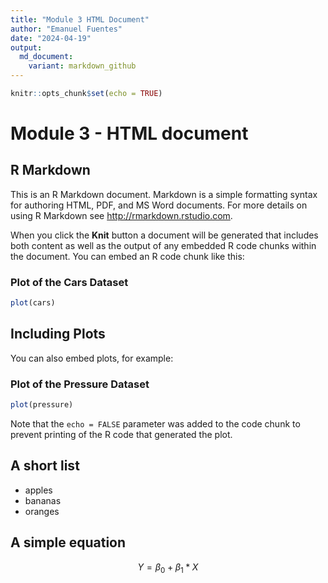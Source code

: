 ```yaml
---
title: "Module 3 HTML Document"
author: "Emanuel Fuentes"
date: "2024-04-19"
output: 
  md_document:
    variant: markdown_github
---
```


```r
knitr::opts_chunk$set(echo = TRUE)
```

# Module 3 - HTML document

## R Markdown {#nextsteps .emphasized}

This is an R Markdown document. Markdown is a simple formatting syntax for authoring HTML, PDF, and MS Word documents. For more details on using R Markdown see <http://rmarkdown.rstudio.com>.

When you click the **Knit** button a document will be generated that includes both content as well as the output of any embedded R code chunks within the document. You can embed an R code chunk like this:

### Plot of the Cars Dataset

```r
plot(cars)
```

## Including Plots

You can also embed plots, for example:

### Plot of the Pressure Dataset

```r
plot(pressure)
```

Note that the `echo = FALSE` parameter was added to the code chunk to prevent printing of the R code that generated the plot.

## A short list

* apples
* bananas
* oranges

## A simple equation

$$ Y = \beta_0 + \beta_1*X $$
